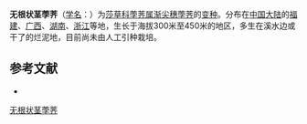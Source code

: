 {{Infraspeciesbox
| name = 无根状茎荸荠
| status = 
| status_system = 
| image =
| genus = Heleocharis
| species link = 渐尖穗荸荠
| species = attenuata
| varietas = erhizomatosa
| authority = Tang et Wang
}}

'''无根状茎荸荠'''（[[学名|学名]]：{{lang|la|''Heleocharis attenuata'' var. ''erhizomatosa''}}）为[[莎草科|莎草科]][[荸荠属|荸荠属]][[渐尖穗荸荠|渐尖穗荸荠]]的[[变种|变种]]。分布在[[中国大陆|中国大陆]]的[[福建|福建]]、[[广西|广西]]、[[湖南|湖南]]、[[浙江|浙江]]等地，生长于海拔300米至450米的地区，多生在溪水边或干了的烂泥地，目前尚未由人工引种栽培。

== 参考文献 ==
<div class="references-small">
* {{cite web| url =http://www.bioinfo.cn/db05/KmzwSpecies.php?action=view&id=24847| title =无根状茎荸荠（变种）| work =《中国高等植物数据库全库》| publisher =中国科学院微生物研究所| author =昆明植物研究所| accessdate =2009-02-25| deadurl =yes| archiveurl =https://web.archive.org/web/20160305032851/http://www.bioinfo.cn/db05/KmzwSpecies.php?action=view&id=24847| archivedate =2016-03-05}}
</div>

[[Category:荸荠属|无根状茎荸荠]]


{{植物小作品}}